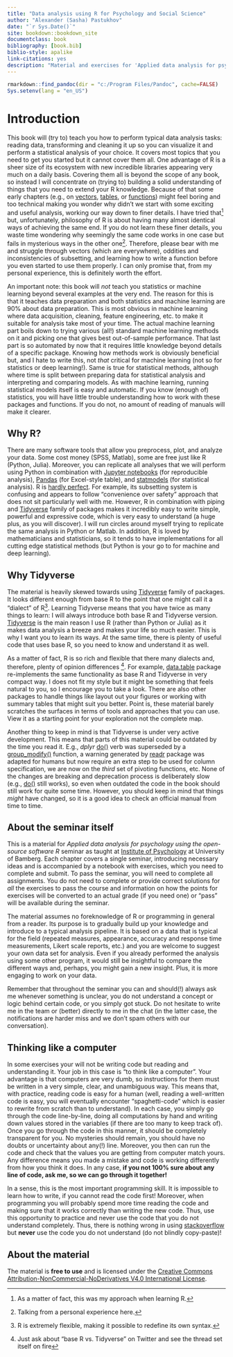 ```yaml
--- 
title: "Data analysis using R for Psychology and Social Science"
author: "Alexander (Sasha) Pastukhov"
date: "`r Sys.Date()`"
site: bookdown::bookdown_site
documentclass: book
bibliography: [book.bib]
biblio-style: apalike
link-citations: yes
description: "Material and exercises for 'Applied data analysis for psychology using the open-source software R' seminar."
---
```


```r
rmarkdown::find_pandoc(dir = "c:/Program Files/Pandoc", cache=FALSE)
Sys.setenv(lang = "en_US")
```

# Introduction {-}

This book will (try to) teach you how to perform typical data analysis tasks: reading data, transforming and cleaning it up so you can visualize it and perform a statistical analysis of your choice. It covers most topics that you need to get you started but it cannot cover them all. One advantage of R is a sheer size of its ecosystem with new incredible libraries appearing very much on a daily basis. Covering them all is beyond the scope of any book, so instead I will concentrate on (trying to) building a solid understanding of things that you need to extend your R knowledge. Because of that some early chapters (e.g., on [vectors](#vectors), [tables](#tables), or [functions](##functions)) might feel boring and too technical making you wonder why didn't we start with some exciting and useful analysis, working our way down to finer details. I have tried that^[As a matter of fact, this was my approach when learning R.] but, unfortunately, philosophy of R is about having many almost identical ways of achieving the same end. If you do not learn these finer details, you waste time wondering why seemingly the same code works in one case but fails in mysterious ways in the other one^[Talking from a personal experience here.]. Therefore, please bear with me and struggle through vectors (which are everywhere), oddities and inconsistencies of subsetting, and learning how to write a function before you even started to use them properly. I can only promise that, from my personal experience, this is definitely worth the effort.

An important note: this book will _not_ teach you statistics or machine learning beyond several examples at the very end. The reason for this is that it teaches data preparation and  both statistics and machine learning are 90% about data preparation. This is most obvious in machine learning where data acquisition, cleaning, feature engineering, etc. to make it suitable for analysis take most of your time. The actual machine learning part boils down to trying various (all!) standard machine learning methods on it and picking one that gives best out-of-sample performance. That last part is so automated by now that it requires little knowledge beyond details of a specific package. Knowing how methods work is obviously beneficial but, and I hate to write this, not _that_ critical for machine learning (not so for statistics or deep learning!). Same is true for statistical methods, although where time is split between preparing data for statistical analysis and interpreting and comparing models. As with machine learning, running statistical models itself is easy and automatic. If you know (enough of) statistics, you will have little trouble understanding how to work with these packages and functions. If you do not, no amount of reading of manuals will make it clearer.

## Why R? {-}
There are many software tools that allow you preprocess, plot, and analyze your data. Some cost money (SPSS, Matlab), some are free  just like R (Python, Julia). Moreover, you can replicate all analyses that we will perform using Python in combination with [Jupyter notebooks](https://jupyter.org/) (for reproducible analysis), [Pandas](https://pandas.pydata.org/) (for Excel-style table), and [statmodels](https://www.statsmodels.org/stable/index.html) (for statistical analysis). R is [hardly perfect](https://github.com/ReeceGoding/Frustration-One-Year-With-R). For example, its subsetting system is confusing and appears to follow "convenience over safety" approach that does not sit particularly well with me. However, R in combination with piping and  [Tidyverse](https://www.tidyverse.org/) family of packages makes it incredibly easy to write simple, powerful and expressive code, which is very easy to understand (a huge plus, as you will discover). I will run circles around myself trying to replicate the same analysis in Python or Matlab. In addition, R is loved by mathematicians and statisticians, so it tends to have implementations for all cutting edge statistical methods (but Python is your go to for machine and deep learning).

## Why Tidyverse {-}
The material is heavily skewed towards using [Tidyverse](https://www.tidyverse.org/) family of packages. It looks different enough from base R to the point that one might call it a "dialect" of R^[R is extremely flexible, making it possible to redefine its own syntax.]. Learning Tidyverse means that you have twice as many things to learn: I will always introduce both base R and Tidyverse version. [Tidyverse](https://www.tidyverse.org/) is the main reason I use R (rather than Python or Julia) as it makes data analysis a breeze and makes your life so much easier. This is why I want you to learn its ways. At the same time, there is plenty of useful code that uses base R, so you need to know and understand it as well.

As a matter of fact, R is so rich and flexible that there many dialects and, therefore, plenty of opinion differences ^[Just ask about "base R vs. Tidyverse" on Twitter and see the thread set itself on fire]. For example, [data.table](https://github.com/Rdatatable/data.table) package re-implements the same functionality as base R and Tidyverse in very compact way. I does not fit my style but it might be something that feels natural to you, so I encourage you to take a look. There are also other packages to handle things like layout out your figures or working with summary tables that might suit you better. Point is, these material barely scratches the surfaces in terms of tools and approaches that you can use. View it as a starting point for your exploration not the complete map.

Another thing to keep in mind is that Tidyverse is under very active development. This means that parts of this material could be outdated by the time you read it. E.g., _dplyr_ [do()](https://dplyr.tidyverse.org/reference/do.html) verb was superseded by a [group_modify()](https://dplyr.tidyverse.org/reference/group_map.html) function, a warning generated by [readr](https://readr.tidyverse.org/) package was adapted for humans but now require an extra step to be used for column specification, we are now on the _third_ set of pivoting functions, etc. None of the changes are breaking and deprecation process is deliberately slow (e.g., [do()](https://dplyr.tidyverse.org/reference/do.html) still works), so even when outdated the code in the book should still work for quite some time. However, you should keep in mind that things _might_ have changed, so it is a good idea to check an official manual from time to time.

## About the seminar itself {-}
This is a material for _Applied data analysis for psychology using the open-source software R_ seminar as taught at [Institute of Psychology](https://www.uni-bamberg.de/psychologie/) at University of Bamberg. Each chapter covers a single seminar, introducing necessary ideas and is accompanied by a notebook with exercises, which you need to complete and submit. To pass the seminar, you will need to complete all assignments. You do not need to complete or provide correct solutions for _all_ the exercises to pass the course and information on how the points for exercises will be converted to an actual grade (if you need one) or "pass" will be available during the seminar.

The material assumes no foreknowledge of R or programming in general from a reader. Its purpose is to gradually build up your knowledge and introduce to a typical analysis pipeline. It is based on a data that is typical for the field (repeated measures, appearance, accuracy and response time measurements, Likert scale reports, etc.) and you are welcome to suggest your own data set for analysis. Even if you already performed the analysis using some other program, it would still be insightful to compare the different ways and, perhaps, you might gain a new insight. Plus, it is more engaging to work on your data.

Remember that throughout the seminar you can and should(!) always ask me whenever something is unclear, you do not understand a concept or logic behind certain code, or you simply got stuck. Do not hesitate to write me in the team or (better) directly to me in the chat (in the latter case, the notifications are harder miss and we don't spam others with our conversation).

## Thinking like a computer {-}
In some exercises your will not be writing code but reading and understanding it. Your job in this case is "to think like a computer". Your advantage is that computers are very dumb, so instructions for them must be written in a very simple, clear, and unambiguous way. This means that, with practice, reading code is easy for a human (well, reading a well-written code is easy, you will eventually encounter "spaghetti-code" which is easier to rewrite from scratch than to understand). In each case, you simply go through the code line-by-line, doing all computations by hand and writing down values stored in the variables (if there are too many to keep track of). Once you go through the code in this manner, it should be completely transparent for you. No mysteries should remain, you should have no doubts or uncertainty about any(!) line. Moreover, you then can run the code and check that the values you are getting from computer match yours. Any difference means you made a mistake and code is working differently from how you think it does. In any case, **if you not 100% sure about any line of code, ask me, so we can go through it together!**

In a sense, this is the most important programming skill. It is impossible to learn how to write, if you cannot read the code first! Moreover, when programming you will probably spend more time reading the code and making sure that it works correctly than writing the new code. Thus, use this opportunity to practice and never use the code that you do not understand completely. Thus, there is nothing wrong in using [stackoverflow](https://stackoverflow.com/) but **never** use the code you do not understand (do not blindly copy-paste)!

## About the material {-}
The material is **free to use** and is licensed under the [Creative Commons Attribution-NonCommercial-NoDerivatives V4.0 International License](https://creativecommons.org/licenses/by-nc-nd/4.0/).
